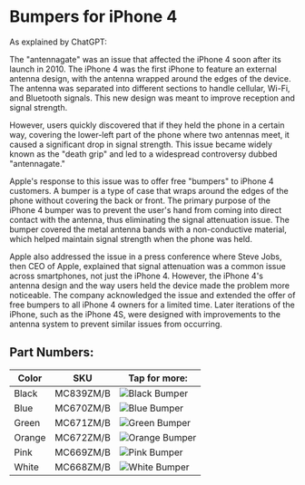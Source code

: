 
# Bumpers for iPhone 4

As explained by ChatGPT:

The "antennagate" was an issue that affected the iPhone 4 soon after its launch in 2010. The iPhone 4 was the first iPhone to feature an external antenna design, with the antenna wrapped around the edges of the device. The antenna was separated into different sections to handle cellular, Wi-Fi, and Bluetooth signals. This new design was meant to improve reception and signal strength.

However, users quickly discovered that if they held the phone in a certain way, covering the lower-left part of the phone where two antennas meet, it caused a significant drop in signal strength. This issue became widely known as the "death grip" and led to a widespread controversy dubbed "antennagate."

Apple's response to this issue was to offer free "bumpers" to iPhone 4 customers. A bumper is a type of case that wraps around the edges of the phone without covering the back or front. The primary purpose of the iPhone 4 bumper was to prevent the user's hand from coming into direct contact with the antenna, thus eliminating the signal attenuation issue. The bumper covered the metal antenna bands with a non-conductive material, which helped maintain signal strength when the phone was held.

Apple also addressed the issue in a press conference where Steve Jobs, then CEO of Apple, explained that signal attenuation was a common issue across smartphones, not just the iPhone 4. However, the iPhone 4's antenna design and the way users held the device made the problem more noticeable. The company acknowledged the issue and extended the offer of free bumpers to all iPhone 4 owners for a limited time. Later iterations of the iPhone, such as the iPhone 4S, were designed with improvements to the antenna system to prevent similar issues from occurring.

## Part Numbers:

| Color | SKU | Tap for more: |
| --- | --- | --- |
| Black | MC839<wbr/>ZM/B | <Link href="/ancient/iphone-4/MC839"><img src="https://cloudfront.everycase.org/everypreview/MC839_AV2.webp" alt="Black Bumper"/></Link> |
| Blue | MC670<wbr/>ZM/B | <Link href="/ancient/iphone-4/MC670"><img src="https://cloudfront.everycase.org/everypreview/MC670.webp" alt="Blue Bumper"/></Link> |
| Green | MC671<wbr/>ZM/B | <Link href="/ancient/iphone-4/MC671"><img src="https://cloudfront.everycase.org/everypreview/MC671_AV2.webp" alt="Green Bumper"/></Link> |
| Orange | MC672<wbr/>ZM/B | <Link href="/ancient/iphone-4/MC672"><img src="https://cloudfront.everycase.org/everypreview/MC672.webp" alt="Orange Bumper"/></Link> |
| Pink | MC669<wbr/>ZM/B | <Link href="/ancient/iphone-4/MC669"><img src="https://cloudfront.everycase.org/everypreview/MC669.webp" alt="Pink Bumper"/></Link> |
| White | MC668<wbr/>ZM/B | <Link href="/ancient/iphone-4/MC668"><img src="https://cloudfront.everycase.org/everypreview/MC668.webp" alt="White Bumper"/></Link> |
